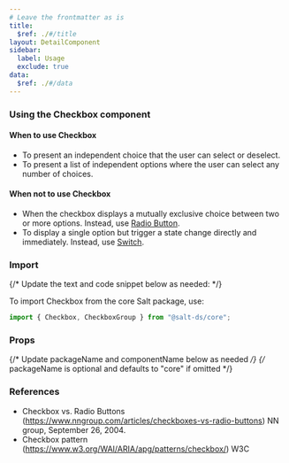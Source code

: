 ```yaml
---
# Leave the frontmatter as is
title:
  $ref: ./#/title
layout: DetailComponent
sidebar:
  label: Usage
  exclude: true
data:
  $ref: ./#/data
---
```


### Using the Checkbox component

#### When to use Checkbox

- To present an independent choice that the user can select or deselect.
- To present a list of independent options where the user can select any number of choices.

#### When not to use Checkbox

- When the checkbox displays a mutually exclusive choice between two or more options. Instead, use [Radio Button](../radio-button).
- To display a single option but trigger a state change directly and immediately. Instead, use [Switch](../switch).

### Import

{/* Update the text and code snippet below as needed: */}

To import Checkbox from the core Salt package, use:

```js
import { Checkbox, CheckboxGroup } from "@salt-ds/core";
```

### Props

{/* Update packageName and componentName below as needed */}
{/* packageName is optional and defaults to "core" if omitted */}

<PropsTable packageName="core" componentName="Checkbox" />

### References

- Checkbox vs. Radio Buttons (https://www.nngroup.com/articles/checkboxes-vs-radio-buttons) NN group, September 26, 2004.
- Checkbox pattern (https://www.w3.org/WAI/ARIA/apg/patterns/checkbox/) W3C
